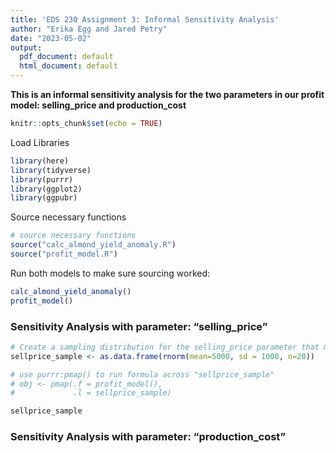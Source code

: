```yaml
---
title: 'EDS 230 Assignment 3: Informal Sensitivity Analysis'
author: "Erika Egg and Jared Petry"
date: "2023-05-02"
output:
  pdf_document: default
  html_document: default
---
```


**This is an informal sensitivity analysis for the two parameters in our profit model: selling_price and production_cost**

```r
knitr::opts_chunk$set(echo = TRUE)
```

Load Libraries
```r
library(here)
library(tidyverse)
library(purrr) 
library(ggplot2) 
library(ggpubr) 
```

Source necessary functions
```r
# source necessary functions
source("calc_almond_yield_anomaly.R")
source("profit_model.R")
```

Run both models to make sure sourcing worked: 
```r
calc_almond_yield_anomaly() 
profit_model()
```

### Sensitivity Analysis with parameter: "selling_price"
```r
# Create a sampling distribution for the selling_price parameter that makes sense in context
sellprice_sample <- as.data.frame(rnorm(mean=5000, sd = 1000, n=20)) 

# use purrr:pmap() to run formula across "sellprice_sample"
# obj <- pmap(.f = profit_model(), 
#             .l = sellprice_sample) 

sellprice_sample
```

### Sensitivity Analysis with parameter: "production_cost"
```r

```


